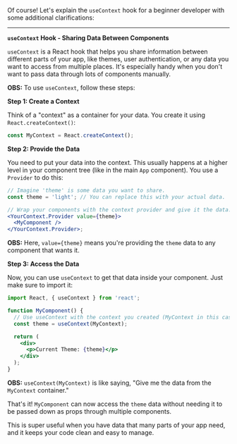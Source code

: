Of course! Let's explain the `useContext` hook for a beginner developer with some additional clarifications:

---

**`useContext` Hook - Sharing Data Between Components**

`useContext` is a React hook that helps you share information between different parts of your app, like themes, user
authentication, or any data you want to access from multiple places. It's especially handy when you don't want to pass
data through lots of components manually.

**OBS:** To use `useContext`, follow these steps:

**Step 1: Create a Context**

Think of a "context" as a container for your data. You create it using `React.createContext()`:

```jsx
const MyContext = React.createContext();
```

**Step 2: Provide the Data**

You need to put your data into the context. This usually happens at a higher level in your component tree (like in the
main `App` component). You use a `Provider` to do this:

```jsx
// Imagine 'theme' is some data you want to share.
const theme = 'light'; // You can replace this with your actual data.

// Wrap your components with the context provider and give it the data.
<YourContext.Provider value={theme}>
  <MyComponent />
</YourContext.Provider>;
```

**OBS:** Here, `value={theme}` means you're providing the `theme` data to any component that wants it.

**Step 3: Access the Data**

Now, you can use `useContext` to get that data inside your component. Just make sure to import it:

```jsx
import React, { useContext } from 'react';

function MyComponent() {
  // Use useContext with the context you created (MyContext in this case).
  const theme = useContext(MyContext);

  return (
    <div>
      <p>Current Theme: {theme}</p>
    </div>
  );
}
```

**OBS:** `useContext(MyContext)` is like saying, "Give me the data from the `MyContext` container."

That's it! `MyComponent` can now access the `theme` data without needing it to be passed down as props through multiple
components.

This is super useful when you have data that many parts of your app need, and it keeps your code clean and easy to
manage.
